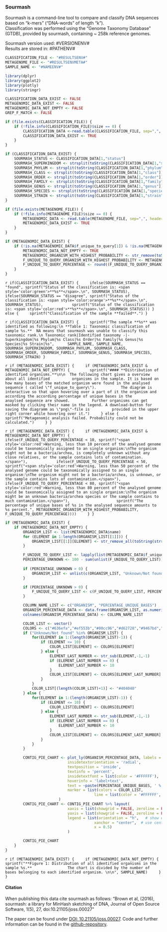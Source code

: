 ### Sourmash

Sourmash is a command-line tool to compare and classify DNA sequences based on "k-mers" ("DNA-words" of length "k").   
Classification was performed using the "Genome Taxonomy Database" (GTDB), provided by sourmash, containing ~ 258k reference genomes.  

Sourmash version used: #VERSIONENV#  
Results are stored in: #PATHENV#  

```r
CLASSIFICATION_FILE <- "#RESULTSENV#"
METAGENOME_FILE <- "#RESULTSENVMETA#"
SAMPLE_NAME <- "#NAMEENV#"

library(dplyr)
library(ggplot2)
library(plotly)
library(stringr)

CLASSIFICATION_DATA_EXIST <- FALSE
METAGENOMIC_DATA_EXIST <- FALSE
METAGENOMIC_DATA_NOT_EMPTY <- FALSE
GREP_F_MATCH <- FALSE

if (file.exists(CLASSIFICATION_FILE)) {
	if (!file.info(CLASSIFICATION_FILE)$size == 0) {
		CLASSIFICATION_DATA <-read.table(CLASSIFICATION_FILE, sep=",", header=TRUE, na.strings = c("", "NA"))
		CLASSIFICATION_DATA_EXIST <- TRUE
	}
} 

if (CLASSIFICATION_DATA_EXIST) {
	SOURMASH_STATUS <- CLASSIFICATION_DATA[1,"status"]
	SOURMASH_SUPERKINGDOM <- strsplit(toString(CLASSIFICATION_DATA[1,"superkingdom"]), '__')[[1]][2]
	SOURMASH_PHYLUM <- strsplit(toString(CLASSIFICATION_DATA[1,"phylum"]), '__')[[1]][2]
	SOURMASH_CLASS <- strsplit(toString(CLASSIFICATION_DATA[1,"class"]), '__')[[1]][2]
	SOURMASH_ORDER <- strsplit(toString(CLASSIFICATION_DATA[1,"order"]), '__')[[1]][2]
	SOURMASH_FAMILY <- strsplit(toString(CLASSIFICATION_DATA[1,"family"]), '__')[[1]][2]
	SOURMASH_GENUS <- strsplit(toString(CLASSIFICATION_DATA[1,"genus"]), '__')[[1]][2]
	SOURMASH_SPECIES <- strsplit(toString(CLASSIFICATION_DATA[1,"species"]), '__')[[1]][2]
	SOURMASH_STRAIN <- strsplit(toString(CLASSIFICATION_DATA[1,"strain"]), '__')[[1]][2]
}

if (file.exists(METAGENOME_FILE)) {
	if (!file.info(METAGENOME_FILE)$size == 0) {
		METAGENOMIC_DATA <- read.table(METAGENOME_FILE, sep=",", header=TRUE, na.strings = c("", "NA"))
		METAGENOMIC_DATA_EXIST <- TRUE
	}
} 

if (METAGENOMIC_DATA_EXIST) {
	if (!is.na(METAGENOMIC_DATA$f_unique_to_query[1]) & !is.na(METAGENOMIC_DATA$name[1])) {
		METAGENOMIC_DATA_NOT_EMPTY <- TRUE
		METAGENOMIC_ORGANISM_WITH_HIGHEST_PROBABILITY <- str_remove(toString(strsplit(toString(METAGENOMIC_DATA$name[1]), ' ',)[[1]][2:3]), ',')
		F_UNIQUE_TO_QUERY_ORGANISM_WITH_HIGHEST_PROBABILITY <- METAGENOMIC_DATA$f_unique_to_query[1]
		F_UNIQUE_TO_QUERY_PERCENTAGE <- round((F_UNIQUE_TO_QUERY_ORGANISM_WITH_HIGHEST_PROBABILITY * 100), 1)
	}
}
```

`r if(CLASSIFICATION_DATA_EXIST) {
	ifelse(SOURMASH_STATUS == "found", sprintf("Status of the classification is: <span style='color:green'>**%s**</span>.\n", SOURMASH_STATUS),
		ifelse(SOURMASH_STATUS == "disagree", sprintf("Status of the classification is: <span style='color:orange'>**%s**</span>.\n", SOURMASH_STATUS),
			sprintf("Status of the classification is: <span style='color:red'>**%s**</span>.\n", SOURMASH_STATUS)))
} else {
	sprintf("Classification of the sample **failed**.")
}`

`r if(CLASSIFICATION_DATA_EXIST) {
	sprintf("The sample **%s** was identified as following:\n
**Table 1: Taxonomic classification of sample %s.**  NA means that sourmash was unable to classify this taxonomic rank.\n
Taxonomic rank|Identified taxonomy
-|-
Superkingdom|%s
Phylum|%s
Class|%s
Order|%s
Family|%s
Genus|%s
Species|%s
Strain|%s", 
	SAMPLE_NAME, SAMPLE_NAME, SOURMASH_SUPERKINGDOM, SOURMASH_PHYLUM, SOURMASH_CLASS,
	SOURMASH_ORDER, SOURMASH_FAMILY, SOURMASH_GENUS, SOURMASH_SPECIES, SOURMASH_STRAIN)
}`

`r if (METAGENOMIC_DATA_EXIST) {
	if (METAGENOMIC_DATA_EXIST & METAGENOMIC_DATA_NOT_EMPTY) {
		sprintf("#### **Distribution of identified organisms.**\n\n  The following chart gives a overview about all identified 
		organisms in the sample. It is based on how many bases of the matched organism were found in the analysed sequence ( called \"f_unique_to_query\").  
		The diagram is interactive so that upon hovering over a part of it the organism and according the according percentage of unique bases in the 
		anaylsed sequence are showed. 
		Further organisms can get masked by clicking their name in the legend. A download-button for saving the diagramm as \"png\"-file is 
		provided in the upper right corner while hovering over it.")
	} else {
		sprintf("Metagenomic analysis failed. Probability could not be calculated.")
	}
}`

`r if (METAGENOMIC_DATA_EXIST) {
	if (METAGENOMIC_DATA_EXIST & METAGENOMIC_DATA_NOT_EMPTY) {
		ifelse(F_UNIQUE_TO_QUERY_PERCENTAGE < 10, sprintf("<span style='color:red'>Warning, less than 10 percent of the analysed genome could be taxonomically assigned to an single organism:\nThe organism might not be a bacteria/archea, is completely unknown without any close relatives, or the sample contains lots of contamination.</span>"),
			ifelse(F_UNIQUE_TO_QUERY_PERCENTAGE < 50, sprintf("<span style='color:red'>Warning, less than 50 percent of the analysed genome could be taxonomically assigned to an single organism:\nThe organism might not be a bacteria/archea, is unknown, or the sample contains lots of contamination.</span>"),
				ifelse(F_UNIQUE_TO_QUERY_PERCENTAGE < 80, sprintf("<span style='color:red'>Warning, less than 80 percent of the analysed genome could be taxonomically assigned to an single organism:\nThe organism might be an unknown bacteria/archea species or the sample contains to much contamination.</span>"),
					sprintf("The percentage of unique bases of %s in the analysed sequence amounts to %s percent.", METAGENOMIC_ORGANISM_WITH_HIGHEST_PROBABILITY, F_UNIQUE_TO_QUERY_PERCENTAGE))))
	}
}`

```r
if (METAGENOMIC_DATA_EXIST) {
	if (METAGENOMIC_DATA_NOT_EMPTY) {
		ORGANISM_LIST <- list(METAGENOMIC_DATA$name)
		for (ELEMENT in 1:length(ORGANISM_LIST[[1]])) {
			ORGANISM_LIST[[1]][ELEMENT] <- str_remove_all(toString(strsplit(ORGANISM_LIST[[1]][ELEMENT], ' ')[[1]][1:3]), ',')
		}

		F_UNIQUE_TO_QUERY_LIST <- lapply(list(METAGENOMIC_DATA$f_unique_to_query),"*",100)
		PERCENTAGE_UNKNOWN <- 100 - sum(unlist(F_UNIQUE_TO_QUERY_LIST))
		
		if (PERCENTAGE_UNKNOWN > 0) {
			ORGANISM_LIST <- unlist(c(ORGANISM_LIST, "Unknown/Not found"))
		}

		if (PERCENTAGE_UNKNOWN > 0) {
			F_UNIQUE_TO_QUERY_LIST <- c(F_UNIQUE_TO_QUERY_LIST, PERCENTAGE_UNKNOWN)
		}

		COLUMN_NAME_LIST <- c("ORGANISM", "PERCENTAGE_UNIQUE_BASES")
		ORGANISM_PERCENTAGE_DATA <- data.frame(ORGANISM_LIST, as.numeric(unlist(F_UNIQUE_TO_QUERY_LIST)))
		colnames(ORGANISM_PERCENTAGE_DATA) <- COLUMN_NAME_LIST

		COLOR_LIST <- vector()
		COLORS <- c("#636efa","#ef553b","#00cc96","#d62728","#9467bd","#8c564b","#e377c2","#7f7f7f","#bcbd22","#17becf")
		if ("Unknown/Not found" %in% ORGANISM_LIST) {
			for(ELEMENT in 1:(length(ORGANISM_LIST)-1)) {
  				if (ELEMENT <= 10) {
					COLOR_LIST[ELEMENT] <- COLORS[ELEMENT]
				} else {
					ELEMENT_LAST_NUMBER <- str_sub(ELEMENT,-1,-1)
					if (ELEMENT_LAST_NUMBER == 0) {
						ELEMENT_LAST_NUMBER <- 10
					}
					COLOR_LIST[ELEMENT] <- COLORS[ELEMENT_LAST_NUMBER]
				}
			}
			COLOR_LIST[(length(COLOR_LIST)+1)] <- "#404040"
		} else {
			for(ELEMENT in 1:(length(ORGANISM_LIST)-1)) {
				if (ELEMENT <= 10) {
					COLOR_LIST[ELEMENT] <- COLORS[ELEMENT]
				} else {
					ELEMENT_LAST_NUMBER <- str_sub(ELEMENT,-1,-1)
					if (ELEMENT_LAST_NUMBER == 0) {
						ELEMENT_LAST_NUMBER <- 10
					}
					COLOR_LIST[ELEMENT] <- COLORS[ELEMENT_LAST_NUMBER]
				}
			}
		}

		CONTIG_PIE_CHART <- plot_ly(ORGANISM_PERCENTAGE_DATA, labels = ~ORGANISM, values = ~PERCENTAGE_UNIQUE_BASES, type = 'pie',
	                		insidetextorientation = 'radial',
	                		textposition = 'inside',
	                		textinfo = 'percent',
	                		insidetextfont = list(color = '#FFFFFF'),
	                		hoverinfo = 'label+text',
	                		text = ~paste(PERCENTAGE_UNIQUE_BASES, ' %'),
	                		marker = list(colors = COLOR_LIST,
	                              		line = list(color = '#FFFFFF', width = 1))
						)
		CONTIG_PIE_CHART <- CONTIG_PIE_CHART %>% layout(
	          				xaxis = list(showgrid = FALSE, zeroline = FALSE, showticklabels = FALSE),
	          				yaxis = list(showgrid = FALSE, zeroline = FALSE, showticklabels = FALSE),
							legend = list(orientation = "h",   # show entries horizontally
										xanchor = "center",  # use center of legend as anchor
										x = 0.5)
							)

		CONTIG_PIE_CHART
	}
}
```

`r if (METAGENOMIC_DATA_EXIST) {
	if (METAGENOMIC_DATA_NOT_EMPTY) {
		sprintf("**Figure 1: Distribution of all identified organisms in the sample %s.**   
		    The chart is divided by the number of bases belonging to each identified organism. \n\n", SAMPLE_NAME)
	}
}`

#### **Citation**

When publishing this data cite sourmash as follows:
"Brown et al, (2016), sourmash: a library for MinHash sketching of DNA,
Journal of Open Source Software, 1(5), 27, doi:10.21105/joss.00027"

The paper can be found under [DOI: 10.21105/joss.00027](https://www.doi.org/10.21105/joss.00027).
Code and further information can be found in the [github-repository](https://github.com/sourmash-bio/sourmash).
